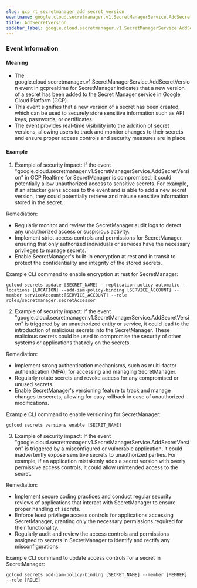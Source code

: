 ```yaml
--- 
slug: gcp_rt_secretmanager_add_secret_version
eventname: google.cloud.secretmanager.v1.SecretManagerService.AddSecretVersion
title: AddSecretVersion
sidebar_label: google.cloud.secretmanager.v1.SecretManagerService.AddSecretVersion
---
```

                       
### Event Information

#### Meaning

- The google.cloud.secretmanager.v1.SecretManagerService.AddSecretVersion event in gcprealtime for SecretManager indicates that a new version of a secret has been added to the Secret Manager service in Google Cloud Platform (GCP).
- This event signifies that a new version of a secret has been created, which can be used to securely store sensitive information such as API keys, passwords, or certificates.
- The event provides real-time visibility into the addition of secret versions, allowing users to track and monitor changes to their secrets and ensure proper access controls and security measures are in place.

#### Example

1. Example of security impact: If the event "google.cloud.secretmanager.v1.SecretManagerService.AddSecretVersion" in GCP Realtime for SecretManager is compromised, it could potentially allow unauthorized access to sensitive secrets. For example, if an attacker gains access to the event and is able to add a new secret version, they could potentially retrieve and misuse sensitive information stored in the secret.

Remediation:
- Regularly monitor and review the SecretManager audit logs to detect any unauthorized access or suspicious activity.
- Implement strict access controls and permissions for SecretManager, ensuring that only authorized individuals or services have the necessary privileges to manage secrets.
- Enable SecretManager's built-in encryption at rest and in transit to protect the confidentiality and integrity of the stored secrets.

Example CLI command to enable encryption at rest for SecretManager:
```
gcloud secrets update [SECRET_NAME] --replication-policy automatic --locations [LOCATION] --add-iam-policy-binding [SERVICE_ACCOUNT] --member serviceAccount:[SERVICE_ACCOUNT] --role roles/secretmanager.secretAccessor
```

2. Example of security impact: If the event "google.cloud.secretmanager.v1.SecretManagerService.AddSecretVersion" is triggered by an unauthorized entity or service, it could lead to the introduction of malicious secrets into the SecretManager. These malicious secrets could be used to compromise the security of other systems or applications that rely on the secrets.

Remediation:
- Implement strong authentication mechanisms, such as multi-factor authentication (MFA), for accessing and managing SecretManager.
- Regularly rotate secrets and revoke access for any compromised or unused secrets.
- Enable SecretManager's versioning feature to track and manage changes to secrets, allowing for easy rollback in case of unauthorized modifications.

Example CLI command to enable versioning for SecretManager:
```
gcloud secrets versions enable [SECRET_NAME]
```

3. Example of security impact: If the event "google.cloud.secretmanager.v1.SecretManagerService.AddSecretVersion" is triggered by a misconfigured or vulnerable application, it could inadvertently expose sensitive secrets to unauthorized parties. For example, if an application mistakenly adds a secret version with overly permissive access controls, it could allow unintended access to the secret.

Remediation:
- Implement secure coding practices and conduct regular security reviews of applications that interact with SecretManager to ensure proper handling of secrets.
- Enforce least privilege access controls for applications accessing SecretManager, granting only the necessary permissions required for their functionality.
- Regularly audit and review the access controls and permissions assigned to secrets in SecretManager to identify and rectify any misconfigurations.

Example CLI command to update access controls for a secret in SecretManager:
```
gcloud secrets add-iam-policy-binding [SECRET_NAME] --member [MEMBER] --role [ROLE]
```


 